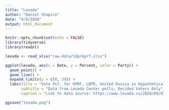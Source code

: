 ```yaml
---
title: "Levada"
author: "Daniel Shapiro"
date: "9/9/2020"
output: html_document
---
```


```r
knitr::opts_chunk$set(echo = FALSE)
library(tidyverse)
library(readxl)
```

```r
levada <- read_xlsx("raw-data/ldprkprf.xlsx")
```

```r
ggplot(levada, aes(x = Date, y = Percent, color = Party)) +
  geom_point() +
  geom_line() +
  expand_limits(y = c(0, 30)) +
  labs(title = "Vote Pct. for KPRF, LDPR, United Russia in Hypothetical Upcoming Election",
       subtitle = "Data from Levada Center polls; Decided Voters Only", 
       caption = "Link to data source: https://www.levada.ru/2020/09/07/elektoralnye-rejtingi-partij-4/")

ggsave("levada.png")
```

